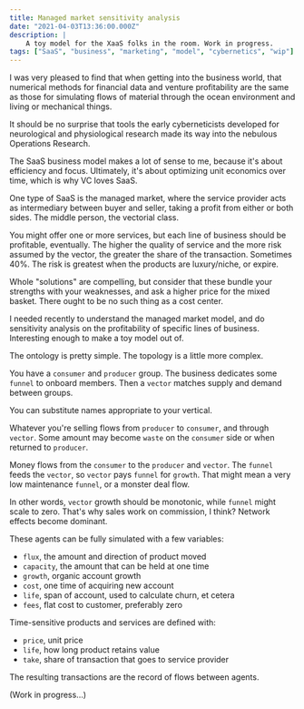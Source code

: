 ```yaml
---
title: Managed market sensitivity analysis
date: "2021-04-03T13:36:00.000Z"
description: |
    A toy model for the XaaS folks in the room. Work in progress.
tags: ["SaaS", "business", "marketing", "model", "cybernetics", "wip"]
---
```


I was very pleased to find that when getting into the business world, that numerical methods for financial data and venture profitability are the same as those for simulating flows of material through the ocean environment and living or mechanical things.

It should be no surprise that tools the early cyberneticists developed for neurological and physiological research made its way into the nebulous Operations Research.

The SaaS business model makes a lot of sense to me, because it's about efficiency and focus. Ultimately, it's about optimizing unit economics over time, which is why VC loves SaaS.

One type of SaaS is the managed market, where the service provider acts as intermediary between buyer and seller, taking a profit from either or both sides. The middle person, the vectorial class.

You might offer one or more services, but each line of business should be profitable, eventually. The higher the quality of service and the more risk assumed by the vector, the greater the share of the transaction. Sometimes 40%. The risk is greatest when the products are luxury/niche, or expire. 

Whole "solutions" are compelling, but consider that these bundle your strengths with your weaknesses, and ask a higher price for the mixed basket. There ought to be no such thing as a cost center.

I needed recently to understand the managed market model, and do sensitivity analysis on the profitability of specific lines of business. Interesting enough to make a toy model out of. 

The ontology is pretty simple. The topology is a little more complex. 

You have a `consumer` and `producer` group. The business dedicates some `funnel` to onboard members. Then a `vector` matches supply and demand between groups. 

You can substitute names appropriate to your vertical. 

Whatever you're selling flows from `producer` to `consumer`, and through `vector`. Some amount may become `waste` on the `consumer` side or when returned to `producer`. 

Money flows from the `consumer` to the `producer` and `vector`. The `funnel` feeds the `vector`, so `vector` pays `funnel` for `growth`. That might mean a very low maintenance `funnel`, or a monster deal flow. 

In other words, `vector` growth should be monotonic, while `funnel` might scale to zero. That's why sales work on commission, I think? Network effects become dominant.

These agents can be fully simulated with a few variables:
* `flux`, the amount and direction of product moved
* `capacity`, the amount that can be held at one time
* `growth`, organic account growth
* `cost`, one time of acquiring new account
* `life`, span of account, used to calculate churn, et cetera
* `fees`, flat cost to customer, preferably zero
  
Time-sensitive products and services are defined with:
* `price`, unit price
* `life`, how long product retains value
* `take`, share of transaction that goes to service provider

The resulting transactions are the record of flows between agents. 

(Work in progress...)

<ServiceLine/>